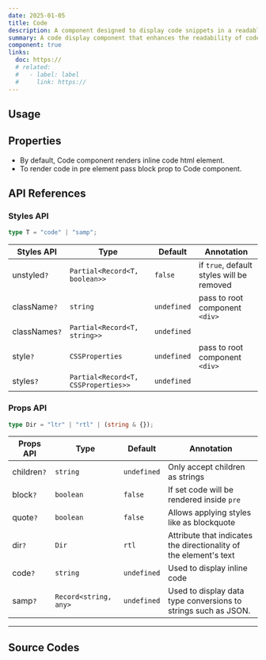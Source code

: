 ```yaml
---
date: 2025-01-05
title: Code
description: A component designed to display code snippets in a readable format, often with syntax highlighting for better readability.
summary: A code display component that enhances the readability of code snippets with optional syntax highlighting.
component: true
links:
  doc: https://
  # related:
  #   - label: label
  #     link: https://
---
```


## Usage

<CodeDemosUsage />

## Properties

<CodeDemosConfigurator />

- By default, Code component renders inline code html element.
- To render code in pre element pass block prop to Code component.

## API References

### Styles API

```ts
type T = "code" | "samp";
```

| Styles API    | Type                                | Default     | Annotation                                |
| ------------- | ----------------------------------- | ----------- | ----------------------------------------- |
| unstyled`?`   | `Partial<Record<T, boolean>>`       | `false`     | if `true`, default styles will be removed |
| className`?`  | `string`                            | `undefined` | pass to root component `<div>`            |
| classNames`?` | `Partial<Record<T, string>>`        | `undefined` |                                           |
| style`?`      | `CSSProperties`                     | `undefined` | pass to root component `<div>`            |
| styles`?`     | `Partial<Record<T, CSSProperties>>` | `undefined` |                                           |

### Props API

```ts
type Dir = "ltr" | "rtl" | (string & {});
```

| Props API   | Type                  | Default     | Annotation                                                        |
| ----------- | --------------------- | ----------- | ----------------------------------------------------------------- |
| children`?` | `string`              | `undefined` | Only accept children as strings                                   |
| block`?`    | `boolean`             | `false`     | If set code will be rendered inside `pre`                         |
| quote`?`    | `boolean`             | `false`     | Allows applying styles like as blockquote                         |
| dir`?`      | `Dir`                 | `rtl`       | Attribute that indicates the directionality of the element's text |
| code`?`     | `string`              | `undefined` | Used to display inline code                                       |
| samp`?`     | `Record<string, any>` | `undefined` | Used to display data type conversions to strings such as JSON.    |

---

## Source Codes

<SourceCodes name="code" />
